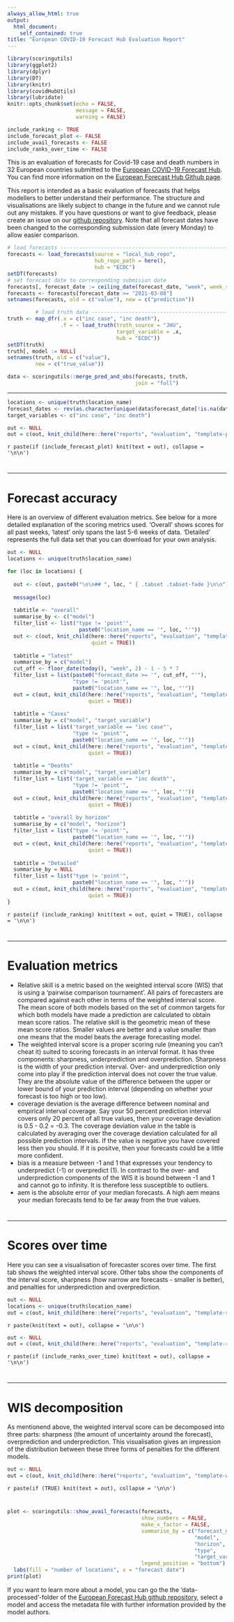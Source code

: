 ```yaml
---
always_allow_html: true
output:
  html_document:
    self_contained: true
title: "European COVID-19 Forecast Hub Evaluation Report"
---
```


```r
library(scoringutils)
library(ggplot2)
library(dplyr)
library(DT)
library(knitr)
library(covidHubUtils)
library(lubridate)
knitr::opts_chunk$set(echo = FALSE, 
                      message = FALSE, 
                      warning = FALSE)

include_ranking <- TRUE
include_forecast_plot <- FALSE
include_avail_forecasts <- FALSE
include_ranks_over_time <- FALSE

```



This is an evaluation of forecasts for Covid-19 case and death numbers in 32 European countries submitted to the [European COVID-19 Forecast Hub](https://covid19forecasthub.eu/). You can find more information on the [European Forecast Hub Github page](https://github.com/epiforecasts/covid19-forecast-hub-europe). 

This report is intended as a basic evaluation of forecasts that helps modellers to better understand their performance. The structure and visualisations are likely subject to change in the future and we cannot rule out any mistakes. If you have questions or want to give feedback, please create an issue on our 
[github repository](https://github.com/epiforecasts/covid19-forecast-hub-europe). Note that all forecast dates have been changed to the corresponding submission date (every Monday) to allow easier comparison. 

```r
# load forecasts ---------------------------------------------------------------
forecasts <- load_forecasts(source = "local_hub_repo",
                            hub_repo_path = here(),
                            hub = "ECDC")
setDT(forecasts)
# set forecast date to corresponding submision date
forecasts[, forecast_date := ceiling_date(forecast_date, "week", week_start = 2) - 1]
forecasts <- forecasts[forecast_date >= "2021-03-08"]
setnames(forecasts, old = c("value"), new = c("prediction"))

         # load truth data --------------------------------------------------------------
truth <- map_dfr(.x = c("inc case", "inc death"),
                 .f = ~ load_truth(truth_source = "JHU",
                                   target_variable = .x,
                                   hub = "ECDC")) 
setDT(truth)
truth[, model := NULL]
setnames(truth, old = c("value"), 
         new = c("true_value"))

data <- scoringutils::merge_pred_and_obs(forecasts, truth, 
                                         join = "full")

```

---

<!-- # Forecast visualisation {.tabset .tabset-fade} -->

```r

locations <- unique(truth$location_name)
forecast_dates <- rev(as.character(unique(data$forecast_date[!is.na(data$forecast_date)])))
target_variables <- c("inc case", "inc death")

out <- NULL
out = c(out, knit_child(here::here("reports", "evaluation", "template-plot-forecasts.Rmd")))
```

`r paste(if (include_forecast_plot) knit(text = out), collapse = '\n\n')`

# {.unlisted .unnumbered}

---

# Forecast accuracy {.tabset .tabset-fade .tabset-dropdown}

Here is an overview of different evaluation metrics. See below for a more detailed explanation of the scoring metrics used. 'Overall' shows scores for all past weeks, 'latest' only spans the last 5-6 weeks of data. 'Detailed' represents the full data set that you can download for your own analysis. 

```r
out <- NULL
locations <- unique(truth$location_name)

for (loc in locations) {
  
  out <- c(out, paste0("\n\n## ", loc, " { .tabset .tabset-fade }\n\n"))
  
  message(loc)
  
  tabtitle <- "overall"
  summarise_by <- c("model")
  filter_list <- list("type != 'point'", 
                       paste0("location_name == '", loc, "'"))
  out <- c(out, knit_child(here::here("reports", "evaluation", "template-ranking-table.Rmd"),
                           quiet = TRUE))
  
  tabtitle = "latest"
  summarise_by = c("model")
  cut_off <- floor_date(today(), "week", 2) - 1 - 5 * 7
  filter_list = list(paste0("forecast_date >= '", cut_off, "'"), 
                     "type != 'point'", 
                     paste0("location_name == '", loc, "'"))
  out = c(out, knit_child(here::here("reports", "evaluation", "template-ranking-table.Rmd"),
                          quiet = TRUE))
  
  tabtitle = "Cases"
  summarise_by = c("model", "target_variable")
  filter_list = list('target_variable == "inc case"', 
                     "type != 'point'", 
                     paste0("location_name == '", loc, "'"))
  out = c(out, knit_child(here::here("reports", "evaluation", "template-ranking-table.Rmd"),
                          quiet = TRUE))
  
  tabtitle = "Deaths"
  summarise_by = c("model", "target_variable")
  filter_list = list('target_variable == "inc death"', 
                     "type != 'point'", 
                     paste0("location_name == '", loc, "'"))
  out = c(out, knit_child(here::here("reports", "evaluation", "template-ranking-table.Rmd"),
                          quiet = TRUE))
  
  tabtitle = "overall by horizon"
  summarise_by = c("model", "horizon")
  filter_list = list("type != 'point'", 
                     paste0("location_name == '", loc, "'"))
  out = c(out, knit_child(here::here("reports", "evaluation", "template-ranking-table.Rmd"),
                          quiet = TRUE))
  
  tabtitle = "Detailed"
  summarise_by = NULL
  filter_list = list("type != 'point'", 
                     paste0("location_name == '", loc, "'"))
  out = c(out, knit_child(here::here("reports", "evaluation", "template-ranking-table.Rmd"),
                          quiet = TRUE))
}

```

`r paste(if (include_ranking) knit(text = out, quiet = TRUE), collapse = '\n\n')`

# {.unlisted .unnumbered}



--- 

# Evaluation metrics

 - Relative skill is a metric based on the weighted interval score (WIS) that is using a 'pairwise comparison tournament'. All pairs of forecasters are compared against each other in terms of the weighted interval score. The mean score of both models based on the set of common targets for which both models have made a prediction are calculated to obtain mean score ratios. The relative skill is the geometric mean of these mean score ratios. Smaller values are better and a value smaller than one means that the model beats the average forecasting model. 
 - The weighted interval score is a proper scoring rule (meaning you can't cheat it) suited to scoring forecasts in an interval format. It has three components: sharpness, underprediction and overprediction. Sharpness is the width of your prediction interval. Over- and underprediction only come into play if the prediction interval does not cover the true value. They are the absolute value of the difference between the upper or lower bound of your prediction interval (depending on whether your forecast is too high or too low). 
 - coverage deviation is the average difference between nominal and empirical interval coverage. Say your 50 percent prediction interval covers only 20 percent of all true values, then your coverage deviation is 0.5 - 0.2 = -0.3. The coverage deviation value in the table is calculated by averaging over the coverage deviation calculated for all possible prediction intervals. If the value is negative you have covered less then you should. If it is positve, then your forecasts could be a little more confident. 
 - bias is a measure between -1 and 1 that expresses your tendency to underpredict (-1) or overpredict (1). In contrast to the over- and underprediction components of the WIS it is bound between -1 and 1 and cannot go to infinity. It is therefore less susceptible to outliers. 
 - aem is the absolute error of your median forecasts. A high aem means your median forecasts tend to be far away from the true values. 

# {.unlisted .unnumbered}



---

# Scores over time {.tabset .tabset-fade .tabset-dropdown}

Here you can see a visualisation of forecaster scores over time. The first tab shows the weighted interval score. Other tabs show the components of the interval score, sharpness (how narrow are forecasts - smaller is better), and penalties for underprediction and overprediction. 

```r
out <- NULL
locations <- unique(truth$location_name)
out = c(out, knit_child(here::here("reports", "evaluation", "template-scores-and-truth-time.Rmd")))
```

`r paste(knit(text = out), collapse = '\n\n')`

<!-- # {.unlisted .unnumbered} -->

<!--  -->

<!-- --- -->

<!-- # Ranks over time {.tabset .tabset-fade .tabset-dropdown} -->

<!-- This table shows you the model rank among all forecasting models, or alternatively a standardised rank. The standardised rank is computed as (100 - the forecast model percentile rank) among all models for a given target and forecast date. What happens is basically this: Every model gets assigned a rank (1 is the best and the worst equals the number of available forecasts for that date). This rank is then transformed to a scale from 1 to 100 such that 100 is best and 0 is worst. Ranks are determined based on the weighted interval scores. -->

```r
out <- NULL
out = c(out, knit_child(here::here("reports", "evaluation", "template-ranking-over-time.Rmd")))
```

`r paste(if (include_ranks_over_time) knit(text = out), collapse = '\n\n')`

# {.unlisted .unnumbered}



---

# WIS decomposition {.tabset .tabset-fade .tabset-dropdown}

As mentionend above, the weighted interval score can be decomposed into three parts: sharpness (the amount of uncertainty around the forecast), overprediction and underprediction. This visualisation gives an impression of the distribution between these three forms of penalties for the different models.

```r
out <- NULL
out = c(out, knit_child(here::here("reports", "evaluation", "template-wis-components.Rmd")))
``` 

`r paste(if (TRUE) knit(text = out), collapse = '\n\n')`

# {.unlisted .unnumbered}

<!--  -->

<!-- --- -->

<!-- # Models and available forecasts -->

<!-- The following graphic gives an overview of the models analysed and the number of forecasts they contributed.  -->

```r
plot <- scoringutils::show_avail_forecasts(forecasts,
                                           show_numbers = FALSE,
                                           make_x_factor = FALSE,
                                           summarise_by = c("forecast_date", 
                                                            "model", 
                                                            "horizon", 
                                                            "type",
                                                            "target_variable"),
                                           legend_position = "bottom") + 
  labs(fill = "number of locations", x = "forecast date")
print(plot)
```

If you want to learn more about a model, you can go the the 'data-processed'-folder of the [European Forecast Hub github repository](https://github.com/epiforecasts/covid19-forecast-hub-europe), select a model and access the metadata file with further information provided by the model authors. 

